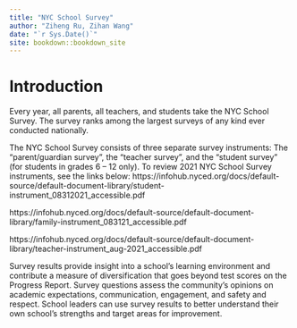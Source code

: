 ```yaml
--- 
title: "NYC School Survey"
author: "Ziheng Ru, Zihan Wang"
date: "`r Sys.Date()`"
site: bookdown::bookdown_site
---
```


# Introduction

Every year, all parents, all teachers, and students take the NYC School Survey. The survey ranks among the largest surveys of any kind ever conducted nationally. 

The NYC School Survey consists of three separate survey instruments: The “parent/guardian
survey”, the “teacher survey”, and the “student survey” (for students in grades 6 – 12 only).
To review 2021 NYC School Survey instruments, see the links below:
https://infohub.nyced.org/docs/default-source/default-document-library/student-instrument_08312021_accessible.pdf

https://infohub.nyced.org/docs/default-source/default-document-library/family-instrument_083121_accessible.pdf

https://infohub.nyced.org/docs/default-source/default-document-library/teacher-instrument_aug-2021_accessible.pdf


Survey results provide insight into a school's learning environment and contribute a measure of diversification that goes beyond test scores on the Progress Report. Survey questions assess the community's opinions on academic expectations, communication, engagement, and safety and respect. School leaders can use survey results to better understand their own school's strengths and target areas for improvement.



